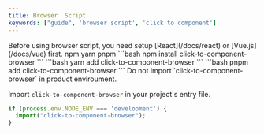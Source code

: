 ```yaml
---
title: Browser  Script
keywords: ["guide", 'browser script', 'click to component']
---
```


<Note title="Note" type="success" className="mb-8">
Before using browser script, you need setup [React](/docs/react) or [Vue.js](/docs/vue) first.
</Note>

<Step>
<StepItem title="Installation">
<Tabs defaultValue="npm" className="pt-5 pb-1">
<TabsList className="">
  <TabsTrigger value="npm">npm</TabsTrigger>
  <TabsTrigger value="yarn">yarn</TabsTrigger>
  <TabsTrigger value="pnpm">pnpm</TabsTrigger>
</TabsList>
<TabsContent value="npm">
```bash
npm install click-to-component-browser
```
</TabsContent>
<TabsContent value="yarn">
```bash
yarn add click-to-component-browser
```
</TabsContent>
<TabsContent value="pnpm">
```bash
pnpm add click-to-component-browser
```
</TabsContent>
</Tabs>
</StepItem>

<StepItem title="Usage">

<Note title="Important" type="danger" className="mb-8">
Do not import `click-to-component-browser` in product enviroument.
</Note>

Import `click-to-component-browser` in your project's entry file.

```js
if (process.env.NODE_ENV === 'development') {
  import("click-to-component-browser");
}
```
</StepItem>
</Step>
